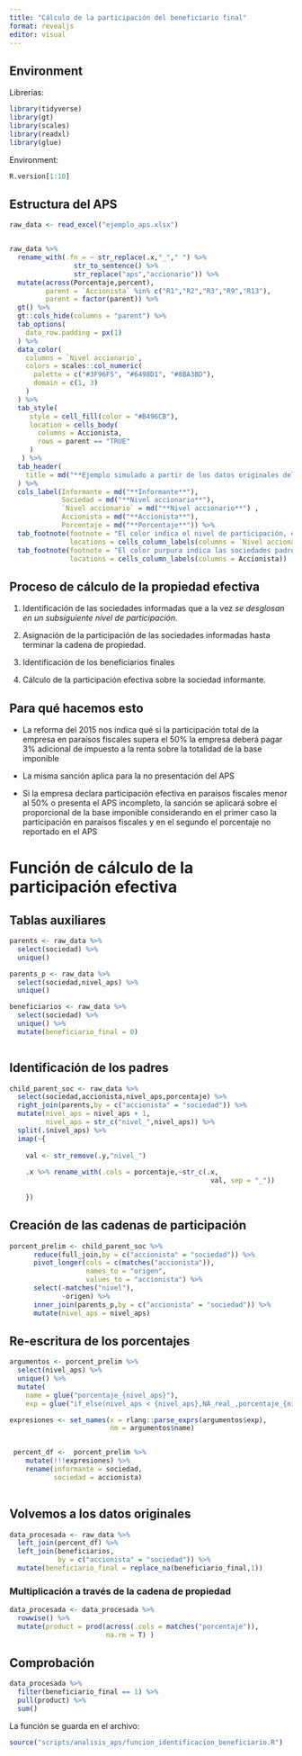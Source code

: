 ```yaml
---
title: "Cálculo de la participación del beneficiario final"
format: revealjs
editor: visual
---
```


## Environment

Librerías:

```r

library(tidyverse)
library(gt)
library(scales)
library(readxl)
library(glue)
```

Environment:

```r

R.version[1:10]
```

## Estructura del APS

```r

raw_data <- read_excel("ejemplo_aps.xlsx")


raw_data %>% 
  rename_with(.fn = ~ str_replace(.x,"_"," ") %>% 
                str_to_sentence() %>% 
                str_replace("aps","accionario")) %>% 
  mutate(across(Porcentaje,percent),
         parent = `Accionista` %in% c("R1","R2","R3","R9","R13"),
         parent = factor(parent)) %>% 
  gt() %>% 
  gt::cols_hide(columns = "parent") %>% 
  tab_options(
    data_row.padding = px(1) 
  ) %>% 
  data_color(
    columns = `Nivel accionario`,
    colors = scales::col_numeric(
      palette = c("#3F96F5", "#6498D1", "#8BA3BD"),
      domain = c(1, 3)
    )
  ) %>% 
  tab_style(
     style = cell_fill(color = "#B496CB"),
     location = cells_body(
       columns = Accionista,
       rows = parent == "TRUE"
     )
   ) %>% 
  tab_header(
    title = md("**Ejemplo simulado a partir de los datos originales del APS**")
  ) %>% 
  cols_label(Informante = md("**Informante**"),
             Sociedad = md("**Nivel accionario**"),
             `Nivel accionario` = md("**Nivel accionario**") ,
             Accionista = md("**Accionista**"),
             Porcentaje = md("**Porcentaje**")) %>% 
  tab_footnote(footnote = "El color indica el nivel de participación, entre más intenso el color más directa es la propíedad de la participación",
               locations = cells_column_labels(columns = `Nivel accionario`)) %>% 
  tab_footnote(footnote = "El color purpura indica las sociedades padre de la propuedad indirecta",
               locations = cells_column_labels(columns = Accionista))


```

## Proceso de cálculo de la propiedad efectiva

::: incremental
1.  Identificación de las sociedades informadas que a la vez *se desglosan en un subsiguiente nivel de participación.*

2.  Asignación de la participación de las sociedades informadas hasta terminar la cadena de propiedad.

3.  Identificación de los beneficiarios finales

4.  Cálculo de la participación efectiva sobre la sociedad informante.
:::

## Para qué hacemos esto

::: incremental
-   La reforma del 2015 nos indica qué si la participación total de la empresa en paraísos fiscales supera el 50% la empresa deberá pagar 3% adicional de impuesto a la renta sobre la totalidad de la base imponible

-   La misma sanción aplica para la no presentación del APS

-   Si la empresa declara participación efectiva en paraísos fiscales menor al 50% o presenta el APS incompleto, la sanción se aplicará sobre el proporcional de la base imponible considerando en el primer caso la participación en paraísos fiscales y en el segundo el porcentaje no reportado en el APS
:::

# Función de cálculo de la participación efectiva

## Tablas auxiliares

```r

parents <- raw_data %>% 
  select(sociedad) %>% 
  unique()

parents_p <- raw_data %>% 
  select(sociedad,nivel_aps) %>% 
  unique()

beneficiarios <- raw_data %>% 
  select(sociedad) %>% 
  unique() %>% 
  mutate(beneficiario_final = 0)



```

## Identificación de los padres

```r
child_parent_soc <- raw_data %>% 
  select(sociedad,accionista,nivel_aps,porcentaje) %>% 
  right_join(parents,by = c("accionista" = "sociedad")) %>% 
  mutate(nivel_aps = nivel_aps + 1,
         nivel_aps = str_c("nivel_",nivel_aps)) %>%
  split(.$nivel_aps) %>% 
  imap(~{
    
    val <- str_remove(.y,"nivel_")
    
    .x %>% rename_with(.cols = porcentaje,~str_c(.x,
                                                  val, sep = "_"))
    
    })
```

## Creación de las cadenas de participación

```r
    
porcent_prelim <- child_parent_soc %>% 
      reduce(full_join,by = c("accionista" = "sociedad")) %>% 
      pivot_longer(cols = c(matches("accionista")),
                   names_to = "origen",
                   values_to = "accionista") %>% 
      select(-matches("nivel"),
             -origen) %>% 
      inner_join(parents_p,by = c("accionista" = "sociedad")) %>% 
      mutate(nivel_aps = nivel_aps)
```

## Re-escritura de los porcentajes

```r

argumentos <- porcent_prelim %>% 
  select(nivel_aps) %>% 
  unique() %>% 
  mutate(
    name = glue("porcentaje_{nivel_aps}"),
    exp = glue("if_else(nivel_aps < {nivel_aps},NA_real_,porcentaje_{nivel_aps})"))

expresiones <- set_names(x = rlang::parse_exprs(argumentos$exp),
                         nm = argumentos$name)


 percent_df <-  porcent_prelim %>% 
    mutate(!!!expresiones) %>% 
    rename(informante = sociedad,
           sociedad = accionista) 
 
```

## Volvemos a los datos originales

```r

data_procesada <- raw_data %>% 
  left_join(percent_df) %>% 
  left_join(beneficiarios,
            by = c("accionista" = "sociedad")) %>% 
  mutate(beneficiario_final = replace_na(beneficiario_final,1))
```

### Multiplicación a través de la cadena de propiedad

```r

data_procesada <- data_procesada %>% 
  rowwise() %>% 
  mutate(product = prod(across(.cols = matches("porcentaje")),
                        na.rm = T) ) 
```

## Comprobación

```r

data_procesada %>% 
  filter(beneficiario_final == 1) %>% 
  pull(product) %>% 
  sum()
```

La función se guarda en el archivo:

```r

source("scripts/analisis_aps/funcion_identificacion_beneficiario.R")

```
